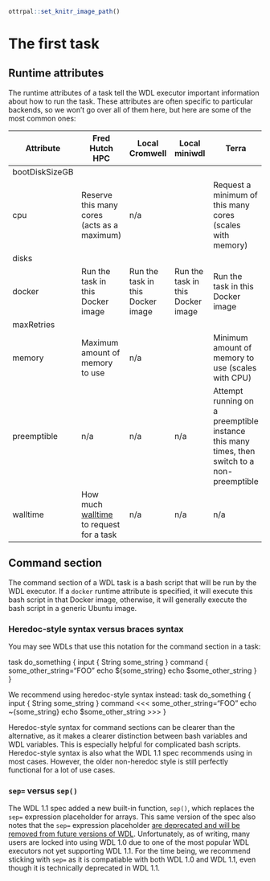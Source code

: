 ```r
ottrpal::set_knitr_image_path()
```

# The first task



## Runtime attributes
The runtime attributes of a task tell the WDL executor important information about how to run the task. These attributes are often specific to particular backends, so we won't go over all of them here, but here are some of the most common ones:






| Attribute      | Fred Hutch HPC                                                                               | Local Cromwell                    | Local miniwdl                     | Terra                                                                                       |
|----------------|----------------------------------------------------------------------------------------------|-----------------------------------|-----------------------------------|---------------------------------------------------------------------------------------------|
| bootDiskSizeGB |                                                                                              |                                   |                                   |                                                                                             |
| cpu            | Reserve this many cores (acts as a maximum)                                                  | n/a                               |                                   | Request a minimum of this many cores (scales with memory)                                   |
| disks          |                                                                                              |                                   |                                   |                                                                                             |
| docker         | Run the task in this Docker image                                                            | Run the task in this Docker image | Run the task in this Docker image | Run the task in this Docker image                                                           |
| maxRetries     |                                                                                              |                                   |                                   |                                                                                             |
| memory         | Maximum amount of memory to use                                                              | n/a                               |                                   | Minimum amount of memory to use (scales with CPU)                                           |
| preemptible    | n/a                                                                                          | n/a                               | n/a                               | Attempt running on a preemptible instance this many times, then switch to a non-preemptible |
| walltime       | How much  [walltime](https://en.wikipedia.org/wiki/Elapsed_real_time)  to request for a task | n/a                               | n/a                               | n/a                                                                                         |




## Command section 
The command section of a WDL task is a bash script that will be run by the WDL executor. If a `docker` runtime attribute is specified, it will execute this bash script in that Docker image, otherwise, it will generally execute the bash script in a generic Ubuntu image.

### Heredoc-style syntax versus braces syntax
You may see WDLs that use this notation for the command section in a task:

task do_something {
  input {
    String some_string
  }
  command {
    some_other_string="FOO"
    echo ${some_string}
    echo $some_other_string
  }
}

We recommend using heredoc-style syntax instead:
task do_something {
  input {
    String some_string
  }
  command <<<
    some_other_string="FOO"
    echo ~{some_string}
    echo $some_other_string
  >>>
}

Heredoc-style syntax for command sections can be clearer than the alternative, as it makes a clearer distinction between bash variables and WDL variables. This is especially helpful for complicated bash scripts. Heredoc-style syntax is also what the WDL 1.1 spec recommends using in most cases. However, the older non-heredoc style is still perfectly functional for a lot of use cases.



### `sep=` versus `sep()`
The WDL 1.1 spec added a new built-in function, `sep()`, which replaces the `sep=` expression placeholder for arrays. This same version of the spec also notes that the `sep=` expression placeholder [are deprecated and will be removed from future versions of WDL](https://github.com/openwdl/wdl/blob/main/versions/1.1/SPEC.md#-expression-placeholder-options). Unfortunately, as of writing, many users are locked into using WDL 1.0 due to one of the most popular WDL executors not yet supporting WDL 1.1. For the time being, we recommend sticking with `sep=` as it is compatiable with both WDL 1.0 and WDL 1.1, even though it is technically deprecated in WDL 1.1.


